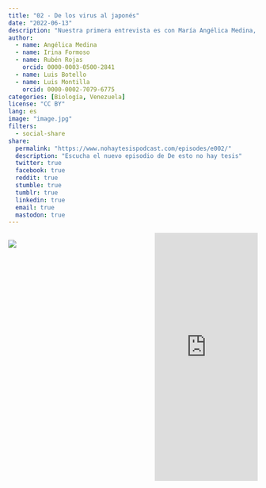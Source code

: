 ```yaml
---
title: "02 - De los virus al japonés"
date: "2022-06-13"
description: "Nuestra primera entrevista es con María Angélica Medina, bióloga especializada en Virologia. Nos cuenta cómo ha sido su carrera hasta llegar al doctorado, de lo cool que son los virus y de las medidas de seguridad que requiere un trabajo así. Divagamos hasta sus hobbies y nos cuenta por qué aprendió japonés y de cómo la música de animé le da la motivación en sus maratones en el lab."
author: 
  - name: Angélica Medina
  - name: Irina Formoso
  - name: Rubén Rojas
    orcid: 0000-0003-0500-2841
  - name: Luis Botello
  - name: Luis Montilla
    orcid: 0000-0002-7079-6775
categories: [Biología, Venezuela]
license: "CC BY"
lang: es
image: "image.jpg"
filters:
  - social-share
share:
  permalink: "https://www.nohaytesispodcast.com/episodes/e002/"
  description: "Escucha el nuevo episodio de De esto no hay tesis"
  twitter: true
  facebook: true
  reddit: true
  stumble: true
  tumblr: true
  linkedin: true
  email: true
  mastodon: true
---
```


:::::::::::::: {.columns}

::: {.column width="45%"}
![](image.jpg)
:::

::: {.column width="10%"}
:::

::: {.column width="45%"}
<iframe src="https://castbox.fm/app/castbox/player/id4697760/id504040800?v=8.22.11&autoplay=0&hide_list=1" frameborder="0" width="100%" height="500"></iframe>
:::

:::::::::::::: 

